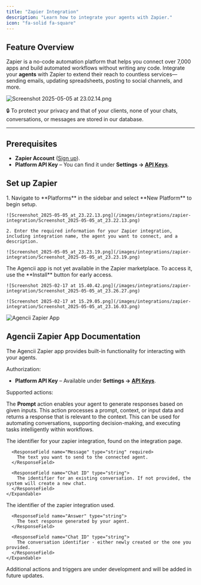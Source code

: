 ```yaml
---
title: "Zapier Integration"
description: "Learn how to integrate your agents with Zapier."
icon: "fa-solid fa-square"
---
```


## Feature Overview

Zapier is a no-code automation platform that helps you connect over 7,000 apps and build automated workflows without writing any code. Integrate your **agents** with Zapier to extend their reach to countless services—sending emails, updating spreadsheets, posting to social channels, and more.

![Screenshot 2025-05-05 at 23.02.14.png](/images/integrations/zapier-integration/Screenshot_2025-05-05_at_23.02.14.png)

🔒 To protect your privacy and that of your clients, none of your chats, conversations, or messages are stored in our database.

---

## Prerequisites

- **Zapier Account** ([Sign up](https://zapier.com/)).
- **Platform API Key** – You can find it under **Settings → [API Keys](https://agencii.ai/settings/?tab=apiKeys)**.

## Set up Zapier

<Steps>
  <Step title="Create a Zapier Integration (Agencii)">
    1. Navigate to **Platforms** in the sidebar and select **New Platform** to begin setup.

    ![Screenshot_2025-05-05_at_23.22.13.png](/images/integrations/zapier-integration/Screenshot_2025-05-05_at_23.22.13.png)

    2. Enter the required information for your Zapier integration, including integration name, the agent you want to connect, and a description.

    ![Screenshot_2025-05-05_at_23.23.19.png](/images/integrations/zapier-integration/Screenshot_2025-05-05_at_23.23.19.png)
  </Step> 

  <Step title="Install Zapier App on your workspace (Zapier)">
    The Agencii app is not yet available in the Zapier marketplace. To access it, use the **Install** button for early access.

    ![Screenshot 2025-02-17 at 15.40.42.png](/images/integrations/zapier-integration/Screenshot_2025-05-05_at_23.26.27.png)

    ![Screenshot 2025-02-17 at 15.29.05.png](/images/integrations/zapier-integration/Screenshot_2025-05-05_at_23.16.03.png)
  </Step>
</Steps>

![Agencii Zapier App](/images/zapier-agencii-logo.svg)
## Agencii Zapier App Documentation

The Agencii Zapier app provides built-in functionality for interacting with your agents.

Authorization:

- **Platform API Key** – Available under **Settings → [API Keys](https://agencii.ai/settings/?tab=apiKeys)**.

Supported actions:

<Card title="Prompt">
  <p>The <strong>Prompt</strong> action enables your agent to generate responses based on given inputs. This action processes a prompt, context, or input data and returns a response that is relevant to the context. This can be used for automating conversations, supporting decision-making, and executing tasks intelligently within workflows.</p>

  <ResponseField name="Action Input Properties">
    <Expandable title="properties">
      <ResponseField name="Integration ID" type="string" required>
        The identifier for your zapier integration, found on the integration page.
      </ResponseField>

      <ResponseField name="Message" type="string" required>
        The text you want to send to the connected agent.
      </ResponseField>

      <ResponseField name="Chat ID" type="string">
        The identifier for an existing conversation. If not provided, the system will create a new chat.
      </ResponseField>
    </Expandable>
  </ResponseField>
  <ResponseField name="Action Output Properties">
    <Expandable title="properties">
      <ResponseField name="Integration ID" type="string">
        The identifier of the zapier integration used.
      </ResponseField>

      <ResponseField name="Answer" type="string">
        The text response generated by your agent.
      </ResponseField>

      <ResponseField name="Chat ID" type="string">
        The conversation identifier - either newly created or the one you provided.
      </ResponseField>
    </Expandable>
  </ResponseField>
</Card>

<Tip>Additional actions and triggers are under development and will be added in future updates.</Tip>